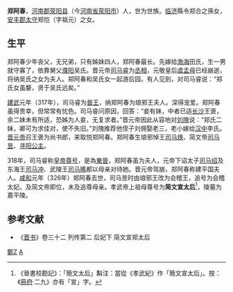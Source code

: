 {{東亞女性歷史人物
|名稱 =郑阿春
|身份 =
|國家 =东晋
|屆數 =
|最高職務 =
|前任 = 虞孟母
|繼任 = 庾文君
|畫像=
|說明=
|姓=[[郑姓|郑姓]]
|名=阿春
|姓名=
|字=
|官職 =
|封爵 =
|封號 =简文太后
|位號=
|位階|御稱號 =<!--日本皇族之稱號-->
|宮號1 =<!--日本皇族之宮號-->
|宮號2 =<!--朝鮮王族之宮號-->
|封地 =
|神號 =
|尊號 =
|族裔 = 
|旗籍 =<!--清朝旗人專用-->
|氏族 =
|府邸 =
|世系 = 
|初名 =
|乳名 =<!--日本、朝鮮、琉球以外人物用-->
|幼名 =<!--日本人用-->
|兒名 =<!--朝鮮人用-->
|童名 =<!--琉球人用-->
|小字=
|號=
|法號=
|院號=
|其他名號=
|出生年=不詳
|出生地=
|婚年=317年
|逝世年=326年
|逝世地=建康
|諡號=简文宣太后
|墳墓=嘉平陵
|父親=郑恺
|母=吴氏
|夫=[[晋元帝|晋元帝]]司马睿<br>田某
|婚姻名份=
|夫之父=司马觐
|夫之母=夏侯光姬
|夫之嫡母=
|夫之元配=虞孟母
|夫之正室=
|夫之繼室=
|夫之平妻=
|夫之側室=石婕妤，王才人，荀宫人
|姊妹=三个妹妹
|嫡兄弟=
|嫡姊妹=
|庶兄弟=
|庶姊妹=
|同胞兄弟=
|同胞姊妹=
|異母兄弟=
|異母姊妹=
|異父兄弟=
|異父姊妹=
|繼兄弟=
|繼姊妹=
|子=田某之子<br>晋简文帝[[司马昱|司马昱]]<br>琅邪悼王[[司马焕|司马焕]]|女=寻阳公主
|養子=晋明帝[[司马绍|司马绍]]，司马裒，司马冲，司马晞
|養女=
|繼子=
|繼女=
|其他親屬 =
|經歷 = 
|著作 =
|注釋=}}
'''郑阿春'''{{BD||？|326年||catIdx=Z}}，[[河南郡|河南郡]][[荥阳县|荥阳县]]（今[[河南省|河南省]][[荥阳市|荥阳市]]）人，世为世族。[[臨濟縣|临济]]縣令郑合之孫女，[[安丰郡|安丰郡]][[太守|太守]]郑恺（字祖元）之女。

==生平==
郑阿春少年丧父，无兄弟，只有姊妹四人，郑阿春最长。先嫁给[[渤海郡|渤海]]田氏，生一男就守寡了，依靠舅父[[濮阳|濮阳]]吴氏。晋元帝[[晉元帝|司马睿]]为[[丞相|丞相]]，元敬皇后[[虞孟母|虞孟母]]已经崩逝，将纳吴氏之女为夫人。郑阿春和吴氏女一起游后园，有人见到，对司马睿说：“郑氏女虽嫠，贤于吴氏远矣。”

[[建武_(东晋)|建武]]元年（317年），司马睿为[[晉王|晉王]]，纳郑阿春为琅邪王夫人。深得宠爱。郑阿春虽得贵幸，但常常有忧色。司马睿问原因，回答：“妾有妹，中者已适[[长沙国|长沙]]王褒，余二妹未有所适，恐姊为人妾，无复求者。”晋元帝因此从容地对[[刘隗|刘隗]]说：“郑氏二妹，卿可为求佳对，使不失旧。”刘隗推荐他侄子刘佣娶老三，老小嫁给[[漢中郡|汉中]]李氏。[[晋元帝|晋元帝]]召王褒为尚书郎，来取悦郑阿春。郑阿春生琅邪悼王[[司马焕|司马焕]]、简文帝[[司马昱|司马昱]]、[[尋陽公主_(晉元帝)|寻阳公主]]。

318年，司马睿称[[皇帝|皇帝]][[尊号|尊号]]，是為[[東晉|東晉]]，郑阿春虽为夫人，元帝下诏太子[[司马绍|司马绍]]及东海王[[司马冲|司马冲]]、武陵王[[司马晞|司马晞]]都以母亲对待她。晋元帝驾崩，郑阿春称建平国夫人。[[咸和_(东晋)|咸和]]元年（326年）郑阿春去世，司马昱时由琅邪王改为会稽王，追号为会稽太妃。及简文帝即位，未及追尊母亲。孝武帝上祖母尊号为'''简文宣太后'''<ref>《晉書校勘記》：「簡文太后」斠注：當從《孝武紀》作「簡文宣太后」。按：《[[冊府元龜|冊府]]·二九》亦有「宣」字。</ref>，陵墓为嘉平陵。

==参考文献==
*《[[晋书|晋书]]》卷三十二 列传第二 后妃下 简文宣郑太后

{{晋朝皇后}}
[[Category:晋朝追封皇太后|鄭Z]]
[[Category:荥阳郑氏|A]]
